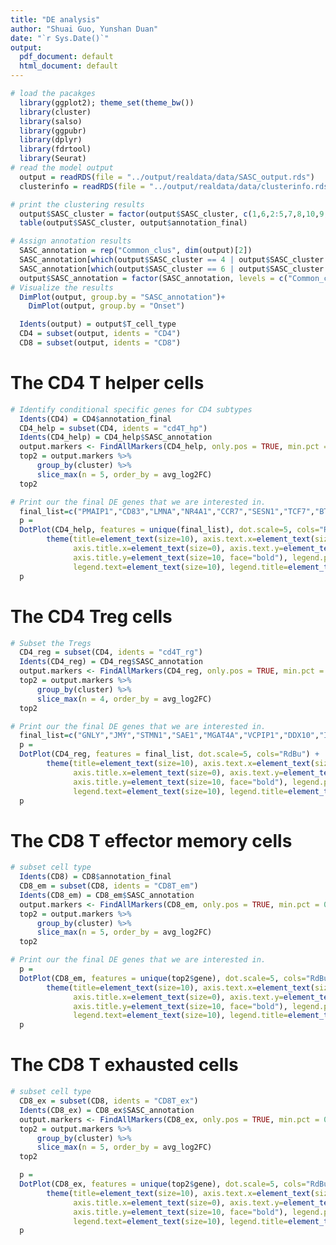 ```yaml
---
title: "DE analysis"
author: "Shuai Guo, Yunshan Duan"
date: "`r Sys.Date()`"
output:
  pdf_document: default
  html_document: default
---
```

```r
# load the pacakges
  library(ggplot2); theme_set(theme_bw())
  library(cluster)
  library(salso)
  library(ggpubr)
  library(dplyr)
  library(fdrtool)
  library(Seurat)
# read the model output
  output = readRDS(file = "../output/realdata/data/SASC_output.rds")
  clusterinfo = readRDS(file = "../output/realdata/data/clusterinfo.rds")
```

```r
# print the clustering results
  output$SASC_cluster = factor(output$SASC_cluster, c(1,6,2:5,7,8,10,9,11))
  table(output$SASC_cluster, output$annotation_final)
```

```r
# Assign annotation results  
  SASC_annotation = rep("Common_clus", dim(output)[2])
  SASC_annotation[which(output$SASC_cluster == 4 | output$SASC_cluster == 5 | output$SASC_cluster == 9)] = "LO_enrich"
  SASC_annotation[which(output$SASC_cluster == 6 | output$SASC_cluster == 10| output$SASC_cluster ==11)] = "EO_enrich"
  output$SASC_annotation = factor(SASC_annotation, levels = c("Common_clus", "LO_enrich", "EO_enrich"))
# Visualize the results  
  DimPlot(output, group.by = "SASC_annotation")+
    DimPlot(output, group.by = "Onset")
```

```r
  Idents(output) = output$T_cell_type
  CD4 = subset(output, idents = "CD4")
  CD8 = subset(output, idents = "CD8")
```

# The CD4 T helper cells

```r
# Identify conditional specific genes for CD4 subtypes
  Idents(CD4) = CD4$annotation_final
  CD4_help = subset(CD4, idents = "cd4T_hp")
  Idents(CD4_help) = CD4_help$SASC_annotation
  output.markers <- FindAllMarkers(CD4_help, only.pos = TRUE, min.pct = 0.25, logfc.threshold = 0.25)
  top2 = output.markers %>%
      group_by(cluster) %>%
      slice_max(n = 5, order_by = avg_log2FC)
  top2
```

```r
# Print our the final DE genes that we are interested in.
  final_list=c("PMAIP1","CD83","LMNA","NR4A1","CCR7","SESN1","TCF7","BTLA","HLA-DRB1","HLA-DRB5","HLA-DRB6","CCL4","CCL5")
  p =
  DotPlot(CD4_help, features = unique(final_list), dot.scale=5, cols="RdBu") +
        theme(title=element_text(size=10), axis.text.x=element_text(size=10, angle=45, hjust=1),
              axis.title.x=element_text(size=0), axis.text.y=element_text(size=10),
              axis.title.y=element_text(size=10, face="bold"), legend.position = "right",
              legend.text=element_text(size=10), legend.title=element_text(size=10))
  p
```

# The CD4 Treg cells

```r
# Subset the Tregs
  CD4_reg = subset(CD4, idents = "cd4T_rg")
  Idents(CD4_reg) = CD4_reg$SASC_annotation
  output.markers <- FindAllMarkers(CD4_reg, only.pos = TRUE, min.pct = 0.25, logfc.threshold = 0.25)
  top2 = output.markers %>%
      group_by(cluster) %>%
      slice_max(n = 4, order_by = avg_log2FC)
  top2
```

```r
# Print our the final DE genes that we are interested in.
  final_list=c("GNLY","JMY","STMN1","SAE1","MGAT4A","VCPIP1","DDX10","IL2RB","TNFRSF4","TNFRSF18","TBC1D4","SEL1L3")
  p =
  DotPlot(CD4_reg, features = final_list, dot.scale=5, cols="RdBu") +
        theme(title=element_text(size=10), axis.text.x=element_text(size=10, angle=45, hjust=1),
              axis.title.x=element_text(size=0), axis.text.y=element_text(size=10),
              axis.title.y=element_text(size=10, face="bold"), legend.position = "right",
              legend.text=element_text(size=10), legend.title=element_text(size=10))
  p
```

# The CD8 T effector memory cells

```r
# subset cell type
  Idents(CD8) = CD8$annotation_final
  CD8_em = subset(CD8, idents = "CD8T_em")
  Idents(CD8_em) = CD8_em$SASC_annotation
  output.markers <- FindAllMarkers(CD8_em, only.pos = TRUE, min.pct = 0.25, logfc.threshold = 0.25)
  top2 = output.markers %>%
      group_by(cluster) %>%
      slice_max(n = 5, order_by = avg_log2FC)
  top2
```

```r
# Print our the final DE genes that we are interested in.
  p =
  DotPlot(CD8_em, features = unique(top2$gene), dot.scale=5, cols="RdBu") +
        theme(title=element_text(size=10), axis.text.x=element_text(size=10, angle=45, hjust=1),
              axis.title.x=element_text(size=0), axis.text.y=element_text(size=10),
              axis.title.y=element_text(size=10, face="bold"), legend.position = "right",
              legend.text=element_text(size=10), legend.title=element_text(size=10))
  p
```

# The CD8 T exhausted cells

```r
# subset cell type
  CD8_ex = subset(CD8, idents = "CD8T_ex")
  Idents(CD8_ex) = CD8_ex$SASC_annotation
  output.markers <- FindAllMarkers(CD8_ex, only.pos = TRUE, min.pct = 0.25, logfc.threshold = 0.25)
  top2 = output.markers %>%
      group_by(cluster) %>%
      slice_max(n = 5, order_by = avg_log2FC)
  top2
```

```r
  p =
  DotPlot(CD8_ex, features = unique(top2$gene), dot.scale=5, cols="RdBu") +
        theme(title=element_text(size=10), axis.text.x=element_text(size=10, angle=45, hjust=1),
              axis.title.x=element_text(size=0), axis.text.y=element_text(size=10),
              axis.title.y=element_text(size=10, face="bold"), legend.position = "right",
              legend.text=element_text(size=10), legend.title=element_text(size=10))
  p
```
